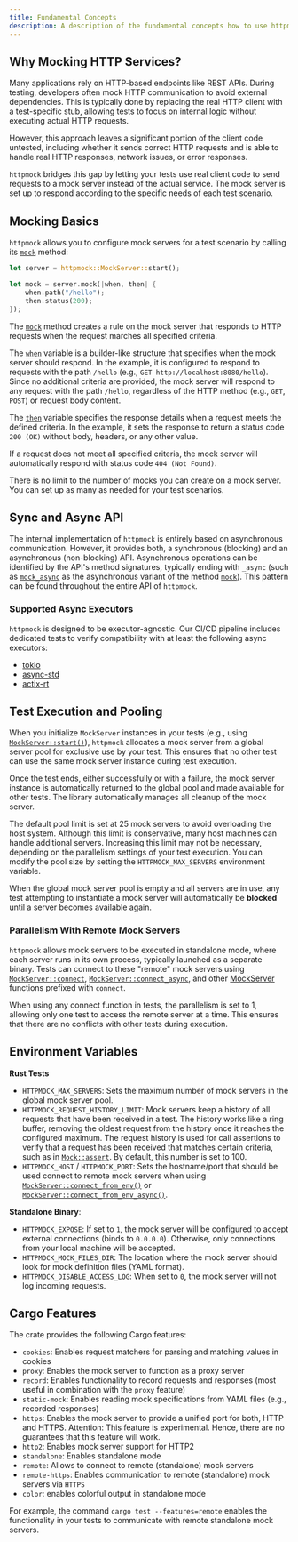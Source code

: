 ```yaml
---
title: Fundamental Concepts
description: A description of the fundamental concepts how to use httpmock.
---
```


## Why Mocking HTTP Services?

Many applications rely on HTTP-based endpoints like REST APIs. During testing, developers often mock HTTP communication to avoid external dependencies. This is typically done by replacing the real HTTP client with a test-specific stub, allowing tests to focus on internal logic without executing actual HTTP requests.

However, this approach leaves a significant portion of the client code untested, including whether it sends correct HTTP requests and is able to handle real HTTP responses, network issues, or error responses.

`httpmock` bridges this gap by letting your tests use real client code to send requests to a mock server instead of the actual service. The mock server is set up to respond according to the specific needs of each test scenario.

## Mocking Basics

`httpmock` allows you to configure mock servers for a test scenario by calling its [`mock`](https://docs.rs/httpmock/latest/httpmock/struct.MockServer.html#method.mock) method:

```rust
let server = httpmock::MockServer::start();

let mock = server.mock(|when, then| {
    when.path("/hello");
    then.status(200);
});
```

The [`mock`](https://docs.rs/httpmock/latest/httpmock/struct.MockServer.html#method.mock) method creates a
rule on the mock server that responds to HTTP requests when the request marches all specified criteria.

The [`when`](https://docs.rs/httpmock/latest/httpmock/struct.When.html) variable is a builder-like structure that specifies when the mock server should respond.
In the example, it is configured to respond to requests with the path `/hello` (e.g., `GET http://localhost:8080/hello`).
Since no additional criteria are provided, the mock server will respond to any request with the path `/hello`,
regardless of the HTTP method (e.g., `GET`, `POST`) or request body content.

The [`then`](https://docs.rs/httpmock/latest/httpmock/struct.Then.html) variable specifies the response details when a request meets the defined criteria. In the example,
it sets the response to return a status code `200 (OK)` without body, headers, or any other value.

If a request does not meet all specified criteria, the mock server will automatically respond with status code `404 (Not Found)`.

There is no limit to the number of mocks you can create on a mock server. You can set up as many as needed for your test scenarios.


## Sync and Async API

The internal implementation of `httpmock` is entirely based on asynchronous communication. However, it provides both, a synchronous (blocking) and an asynchronous
(non-blocking) API. Asynchronous operations can be identified by the API's method signatures, typically ending with `_async` (such as [`mock_async`](https://docs.rs/httpmock/latest/httpmock/struct.MockServer.html#method.mock_async)
as the asynchronous variant of the method [`mock`](https://docs.rs/httpmock/latest/httpmock/struct.MockServer.html#method.mock)).
This pattern can be found throughout the entire API of `httpmock`.

### Supported Async Executors

`httpmock` is designed to be executor-agnostic. Our CI/CD pipeline includes dedicated tests to verify compatibility with at least the following async executors:

- [tokio](https://docs.rs/tokio/latest/tokio/)
- [async-std](https://docs.rs/async-std/latest/async_std)
- [actix-rt](https://docs.rs/actix-rt/latest/actix_rt)

## Test Execution and Pooling

When you initialize `MockServer` instances in your tests (e.g., using
[`MockServer::start()`](https://docs.rs/httpmock/latest/httpmock/struct.MockServer.html#method.start)), `httpmock` allocates a mock server from a global server pool for exclusive use by your test.
This ensures that no other test can use the same mock server instance during test execution.

Once the test ends, either successfully or with a failure, the mock server instance is automatically returned
to the global pool and made available for other tests. The library automatically manages all cleanup of the mock server.

The default pool limit is set at 25 mock servers to avoid overloading the host system.
Although this limit is conservative, many host machines can handle additional servers.
Increasing this limit may not be necessary, depending on the parallelism settings of your test execution.
You can modify the pool size by setting the `HTTPMOCK_MAX_SERVERS` environment variable.

When the global mock server pool is empty and all servers are in use, any test attempting to
instantiate a mock server will automatically be **blocked** until a server becomes available again.

### Parallelism With Remote Mock Servers

`httpmock` allows mock servers to be executed in standalone mode, where each server runs in its own process,
typically launched as a separate binary. Tests can connect to these "remote" mock servers using
[`MockServer::connect`](https://docs.rs/httpmock/latest/httpmock/struct.MockServer.html#method.connect),
[`MockServer::connect_async`](https://docs.rs/httpmock/latest/httpmock/struct.MockServer.html#method.connect_async),
and other [MockServer](https://docs.rs/httpmock/latest/httpmock/struct.MockServer.html) functions prefixed
with `connect`.

When using any connect function in tests, the parallelism is set to 1, allowing only one test to access the remote
server at a time. This ensures that there are no conflicts with other tests during execution.

## Environment Variables

**Rust Tests**
- `HTTPMOCK_MAX_SERVERS`: Sets the maximum number of mock servers in the global mock server pool.
- `HTTPMOCK_REQUEST_HISTORY_LIMIT`: Mock servers keep a history of all requests that have been received in a test.
The history works like a ring buffer, removing the oldest request from the history once it reaches the configured maximum.
The request history is used for call assertions to verify that a request has been received that matches certain criteria,
such as in [`Mock::assert`](https://docs.rs/httpmock/latest/httpmock/struct.Mock.html#method.assert).
By default, this number is set to 100.
- `HTTPMOCK_HOST` / `HTTPMOCK_PORT`: Sets the hostname/port that should be used connect to remote mock servers when using
[`MockServer::connect_from_env()`](https://docs.rs/httpmock/latest/httpmock/struct.MockServer.html#method.connect_from_env)
or [`MockServer::connect_from_env_async()`](https://docs.rs/httpmock/latest/httpmock/struct.MockServer.html#method.connect_from_env_async).

**Standalone Binary**:
- `HTTPMOCK_EXPOSE`: If set to `1`, the mock server will be configured to accept external connections (binds to `0.0.0.0`). Otherwise, only connections from your local machine will be accepted.
- `HTTPMOCK_MOCK_FILES_DIR`: The location where the mock server should look for mock definition files (YAML format).
- `HTTPMOCK_DISABLE_ACCESS_LOG`: When set to `0`, the mock server will not log incoming requests.

## Cargo Features

The crate provides the following Cargo features:

- `cookies`: Enables request matchers for parsing and matching values in cookies
- `proxy`: Enables the mock server to function as a proxy server
- `record`: Enables functionality to record requests and responses (most useful in combination with the `proxy` feature)
- `static-mock`: Enables reading mock specifications from YAML files (e.g., recorded responses)
- `https`: Enables the mock server to provide a unified port for both, HTTP and HTTPS. Attention: This feature is experimental. Hence, there are no guarantees that this feature will work.
- `http2`: Enables mock server support for HTTP2
- `standalone`: Enables standalone mode
- `remote`: Allows to connect to remote (standalone) mock servers
- `remote-https`: Enables communication to remote (standalone) mock servers via `HTTPS`
- `color`: enables colorful output in standalone mode

For example, the command `cargo test --features=remote` enables the functionality in your tests to communicate with remote standalone mock servers.


